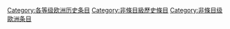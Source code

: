 {{catmore1|[[WikiProject:欧洲历史|WikiProject:欧洲历史]]}}
{{Articles by Quality|topic=欧洲历史|project=欧洲历史|format=TOC}}
{{empty category}}

[[Category:各等级欧洲历史条目|Category:各等级欧洲历史条目]]
[[Category:非條目級歷史條目|Category:非條目級歷史條目]]
[[Category:非條目级歐洲条目|Category:非條目级歐洲条目]]